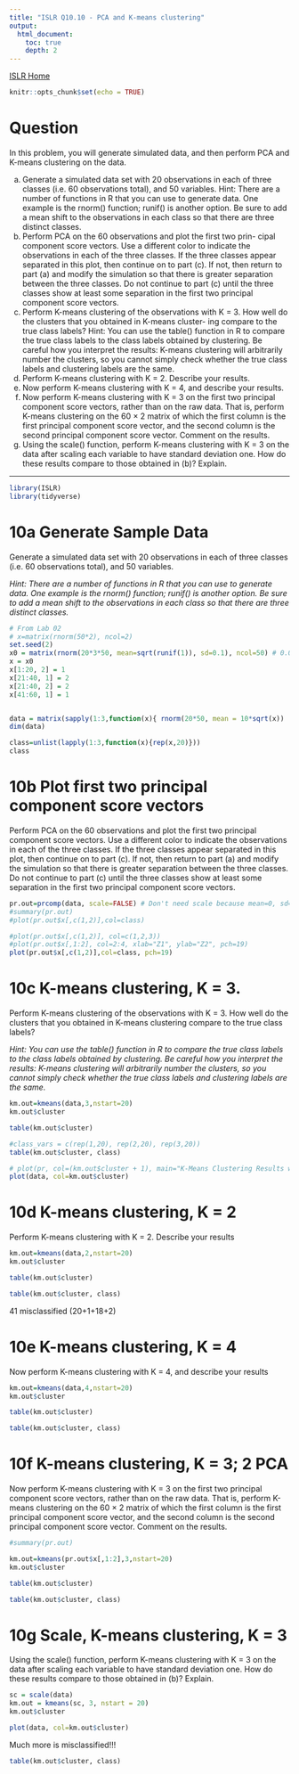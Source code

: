 ```yaml
---
title: "ISLR Q10.10 - PCA and K-means clustering"
output:
  html_document:
    toc: true
    depth: 2     
---
```

[ISLR Home](../index.html)

```r
knitr::opts_chunk$set(echo = TRUE)
```

# Question

In this problem, you will generate simulated data, and then perform PCA and K-means clustering on the data.

(a) Generate a simulated data set with 20 observations in each of three classes (i.e. 60 observations total), and 50 variables.
Hint: There are a number of functions in R that you can use to generate data. One example is the rnorm() function; runif() is another option. Be sure to add a mean shift to the observations in each class so that there are three distinct classes.
(b) Perform PCA on the 60 observations and plot the first two prin- cipal component score vectors. Use a different color to indicate the observations in each of the three classes. If the three classes appear separated in this plot, then continue on to part (c). If not, then return to part (a) and modify the simulation so that there is greater separation between the three classes. Do not continue to part (c) until the three classes show at least some separation in the first two principal component score vectors.
(c) Perform K-means clustering of the observations with K = 3. How well do the clusters that you obtained in K-means cluster- ing compare to the true class labels?
Hint: You can use the table() function in R to compare the true class labels to the class labels obtained by clustering. Be careful how you interpret the results: K-means clustering will arbitrarily number the clusters, so you cannot simply check whether the true class labels and clustering labels are the same.
(d) Perform K-means clustering with K = 2. Describe your results.
(e) Now perform K-means clustering with K = 4, and describe your
results.
(f) Now perform K-means clustering with K = 3 on the first two principal component score vectors, rather than on the raw data. That is, perform K-means clustering on the 60 × 2 matrix of which the first column is the first principal component score vector, and the second column is the second principal component score vector. Comment on the results.
(g) Using the scale() function, perform K-means clustering with K = 3 on the data after scaling each variable to have standard deviation one. How do these results compare to those obtained in (b)? Explain.

***

```r
library(ISLR)
library(tidyverse)
```


# 10a Generate Sample Data

Generate a simulated data set with 20 observations in each of three classes (i.e. 60 observations total), and 50 variables.

*Hint: There are a number of functions in R that you can use to generate data. One example is the rnorm() function; runif() is another option. Be sure to add a mean shift to the observations in each class so that there are three distinct classes.*

```r
# From Lab 02
# x=matrix(rnorm(50*2), ncol=2)
set.seed(2)
x0 = matrix(rnorm(20*3*50, mean=sqrt(runif(1)), sd=0.1), ncol=50) # 0.001
x = x0
x[1:20, 2] = 1 
x[21:40, 1] = 2
x[21:40, 2] = 2
x[41:60, 1] = 1
```

```r

```

```r
data = matrix(sapply(1:3,function(x){ rnorm(20*50, mean = 10*sqrt(x))  }),ncol=50)    # 20 obs. in each class with 50 features.
dim(data)
```

```r
class=unlist(lapply(1:3,function(x){rep(x,20)}))
class
```


# 10b Plot first two principal component score vectors

Perform PCA on the 60 observations and plot the first two principal component score vectors. Use a different color to indicate the observations in each of the three classes. If the three classes appear separated in this plot, then continue on to part (c). If not, then return to part (a) and modify the simulation so that there is greater separation between the three classes. Do not continue to part (c) until the three classes show at least some separation in the first two principal component score vectors.

```r
pr.out=prcomp(data, scale=FALSE) # Don't need scale because mean=0, sd=0.001
#summary(pr.out)
#plot(pr.out$x[,c(1,2)],col=class)

```
```r
#plot(pr.out$x[,c(1,2)], col=c(1,2,3))
#plot(pr.out$x[,1:2], col=2:4, xlab="Z1", ylab="Z2", pch=19)
plot(pr.out$x[,c(1,2)],col=class, pch=19)
```


# 10c K-means clustering, K = 3.

Perform K-means clustering of the observations with K = 3. How well do the clusters that you obtained in K-means clustering compare to the true class labels?

*Hint: You can use the table() function in R to compare the true class labels to the class labels obtained by clustering. Be careful how you interpret the results: K-means clustering will arbitrarily number the clusters, so you cannot simply check whether the true class labels and clustering labels are the same.*

```r
km.out=kmeans(data,3,nstart=20)
km.out$cluster
```
```r
table(km.out$cluster)
```

```r
#class_vars = c(rep(1,20), rep(2,20), rep(3,20))
table(km.out$cluster, class)
```


```r
# plot(pr, col=(km.out$cluster + 1), main="K-Means Clustering Results with K=3", xlab="", ylab="", pch=20, cex=2)
plot(data, col=km.out$cluster)

```

# 10d K-means clustering, K = 2

Perform K-means clustering with K = 2. Describe your results


```r
km.out=kmeans(data,2,nstart=20)
km.out$cluster
```
```r
table(km.out$cluster)
```
```r
table(km.out$cluster, class)
```
41 misclassified (20+1+18+2)


# 10e K-means clustering, K = 4

Now perform K-means clustering with K = 4, and describe your results

```r
km.out=kmeans(data,4,nstart=20)
km.out$cluster
```

```r
table(km.out$cluster)
```
```r
table(km.out$cluster, class)
```
# 10f K-means clustering, K = 3; 2 PCA

Now perform K-means clustering with K = 3 on the first two principal component score vectors, rather than on the raw data. That is, perform K-means clustering on the 60 × 2 matrix of which the first column is the first principal component score vector, and the second column is the second principal component score vector. Comment on the results.
```r
#summary(pr.out)
```

```r
km.out=kmeans(pr.out$x[,1:2],3,nstart=20)
km.out$cluster
```

```r
table(km.out$cluster)
```
```r
table(km.out$cluster, class)
```

# 10g Scale, K-means clustering, K = 3

Using the scale() function, perform K-means clustering with K = 3 on the data after scaling each variable to have standard deviation one. How do these results compare to those obtained in (b)? Explain.

```r
sc = scale(data)
km.out = kmeans(sc, 3, nstart = 20)
km.out$cluster
```
```r
plot(data, col=km.out$cluster)
```

Much more is misclassified!!!
```r
table(km.out$cluster, class)
```